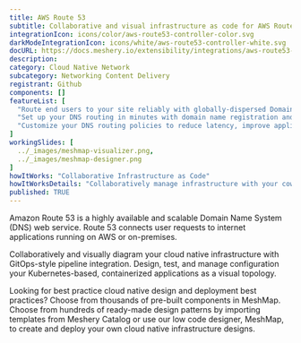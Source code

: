 ```yaml
---
title: AWS Route 53
subtitle: Collaborative and visual infrastructure as code for AWS Route 53
integrationIcon: icons/color/aws-route53-controller-color.svg
darkModeIntegrationIcon: icons/white/aws-route53-controller-white.svg
docURL: https://docs.meshery.io/extensibility/integrations/aws-route53-controller
description: 
category: Cloud Native Network
subcategory: Networking Content Delivery
registrant: Github
components: []
featureList: [
  "Route end users to your site reliably with globally-dispersed Domain Name System (DNS) servers and automatic scaling.",
  "Set up your DNS routing in minutes with domain name registration and straightforward visual traffic flow tools.",
  "Customize your DNS routing policies to reduce latency, improve application availability, and maintain compliance."
]
workingSlides: [
  ../_images/meshmap-visualizer.png,
  ../_images/meshmap-designer.png
]
howItWorks: "Collaborative Infrastructure as Code"
howItWorksDetails: "Collaboratively manage infrastructure with your coworkers synchronously sharing the same designs."
published: TRUE
---
```

<p>
Amazon Route 53 is a highly available and scalable Domain Name System (DNS) web service. Route 53 connects user requests to internet applications running on AWS or on-premises.
</p>
<p>
    Collaboratively and visually diagram your cloud native infrastructure with GitOps-style pipeline integration. Design, test, and manage configuration your Kubernetes-based, containerized applications as a visual topology.
</p>
<p>
    Looking for best practice cloud native design and deployment best practices? Choose from thousands of pre-built components in MeshMap. Choose from hundreds of ready-made design patterns by importing templates from Meshery Catalog or use our low code designer, MeshMap, to create and deploy your own cloud native infrastructure designs.
</p>
